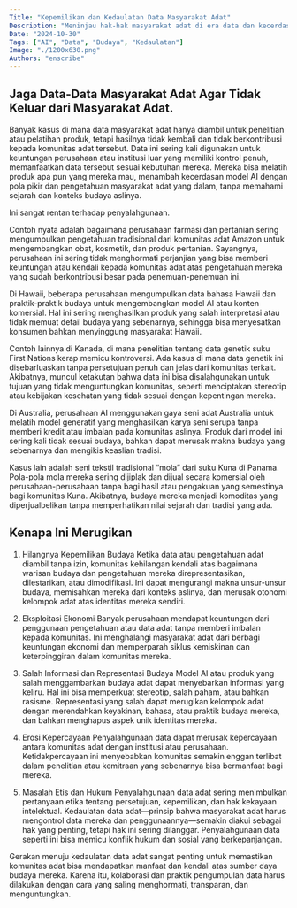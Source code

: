 ```yaml
---
Title: "Kepemilikan dan Kedaulatan Data Masyarakat Adat"
Description: "Meninjau hak-hak masyarakat adat di era data dan kecerdasan artifisial."
Date: "2024-10-30"
Tags: ["AI", "Data", "Budaya", "Kedaulatan"]
Image: "./1200x630.png"
Authors: "enscribe"
---
```


## Jaga Data-Data Masyarakat Adat Agar Tidak Keluar dari Masyarakat Adat.

Banyak kasus di mana data masyarakat adat hanya diambil untuk penelitian atau pelatihan produk, tetapi hasilnya tidak kembali dan tidak berkontribusi kepada komunitas adat tersebut. Data ini sering kali digunakan untuk keuntungan perusahaan atau institusi luar yang memiliki kontrol penuh, memanfaatkan data tersebut sesuai kebutuhan mereka. Mereka bisa melatih produk apa pun yang mereka mau, menambah kecerdasan model AI dengan pola pikir dan pengetahuan masyarakat adat yang dalam, tanpa memahami sejarah dan konteks budaya aslinya.

Ini sangat rentan terhadap penyalahgunaan.

Contoh nyata adalah bagaimana perusahaan farmasi dan pertanian sering mengumpulkan pengetahuan tradisional dari komunitas adat Amazon untuk mengembangkan obat, kosmetik, dan produk pertanian. Sayangnya, perusahaan ini sering tidak menghormati perjanjian yang bisa memberi keuntungan atau kendali kepada komunitas adat atas pengetahuan mereka yang sudah berkontribusi besar pada penemuan-penemuan ini.

Di Hawaii, beberapa perusahaan mengumpulkan data bahasa Hawaii dan praktik-praktik budaya untuk mengembangkan model AI atau konten komersial. Hal ini sering menghasilkan produk yang salah interpretasi atau tidak memuat detail budaya yang sebenarnya, sehingga bisa menyesatkan konsumen bahkan menyinggung masyarakat Hawaii.

Contoh lainnya di Kanada, di mana penelitian tentang data genetik suku First Nations kerap memicu kontroversi. Ada kasus di mana data genetik ini disebarluaskan tanpa persetujuan penuh dan jelas dari komunitas terkait. Akibatnya, muncul ketakutan bahwa data ini bisa disalahgunakan untuk tujuan yang tidak menguntungkan komunitas, seperti menciptakan stereotip atau kebijakan kesehatan yang tidak sesuai dengan kepentingan mereka.

Di Australia, perusahaan AI menggunakan gaya seni adat Australia untuk melatih model generatif yang menghasilkan karya seni serupa tanpa memberi kredit atau imbalan pada komunitas aslinya. Produk dari model ini sering kali tidak sesuai budaya, bahkan dapat merusak makna budaya yang sebenarnya dan mengikis keaslian tradisi.

Kasus lain adalah seni tekstil tradisional “mola” dari suku Kuna di Panama. Pola-pola mola mereka sering dijiplak dan dijual secara komersial oleh perusahaan-perusahaan tanpa bagi hasil atau pengakuan yang semestinya bagi komunitas Kuna. Akibatnya, budaya mereka menjadi komoditas yang diperjualbelikan tanpa memperhatikan nilai sejarah dan tradisi yang ada.

## Kenapa Ini Merugikan

1. Hilangnya Kepemilikan Budaya
Ketika data atau pengetahuan adat diambil tanpa izin, komunitas kehilangan kendali atas bagaimana warisan budaya dan pengetahuan mereka direpresentasikan, dilestarikan, atau dimodifikasi. Ini dapat mengurangi makna unsur-unsur budaya, memisahkan mereka dari konteks aslinya, dan merusak otonomi kelompok adat atas identitas mereka sendiri.

2. Eksploitasi Ekonomi
Banyak perusahaan mendapat keuntungan dari penggunaan pengetahuan atau data adat tanpa memberi imbalan kepada komunitas. Ini menghalangi masyarakat adat dari berbagi keuntungan ekonomi dan memperparah siklus kemiskinan dan keterpinggiran dalam komunitas mereka.

3. Salah Informasi dan Representasi Budaya
Model AI atau produk yang salah menggambarkan budaya adat dapat menyebarkan informasi yang keliru. Hal ini bisa memperkuat stereotip, salah paham, atau bahkan rasisme. Representasi yang salah dapat merugikan kelompok adat dengan merendahkan keyakinan, bahasa, atau praktik budaya mereka, dan bahkan menghapus aspek unik identitas mereka.

4. Erosi Kepercayaan
Penyalahgunaan data dapat merusak kepercayaan antara komunitas adat dengan institusi atau perusahaan. Ketidakpercayaan ini menyebabkan komunitas semakin enggan terlibat dalam penelitian atau kemitraan yang sebenarnya bisa bermanfaat bagi mereka.

5. Masalah Etis dan Hukum
Penyalahgunaan data adat sering menimbulkan pertanyaan etika tentang persetujuan, kepemilikan, dan hak kekayaan intelektual. Kedaulatan data adat—prinsip bahwa masyarakat adat harus mengontrol data mereka dan penggunaannya—semakin diakui sebagai hak yang penting, tetapi hak ini sering dilanggar. Penyalahgunaan data seperti ini bisa memicu konflik hukum dan sosial yang berkepanjangan.

Gerakan menuju kedaulatan data adat sangat penting untuk memastikan komunitas adat bisa mendapatkan manfaat dan kendali atas sumber daya budaya mereka. Karena itu, kolaborasi dan praktik pengumpulan data harus dilakukan dengan cara yang saling menghormati, transparan, dan menguntungkan.
